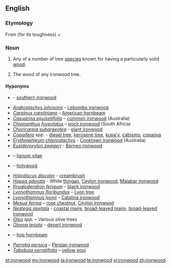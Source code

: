 {{wikipedia}}
==English==

===Etymology===
From {{term|iron||lang=en}} (for its toughness) + {{term|wood|lang=en}}

===Noun===
{{en-noun|~}}

# {{context|countable|lang=en}} Any of a number of tree [[species]] known for having a particularly solid [[wood]].<!--We could put a list somewhere, but I'm not sure where...-->
# {{context|uncountable|lang=en}} The wood of any ironwood tree.

====Hyponyms====
* {{taxlink|Acacia estrophiolata|species}} - [[southern ironwood]]
* ''[[Androstachys johnsonii]]'' – [[Lebombo ironwood]]
* ''[[Carpinus caroliniana]]'' – [[American hornbeam]]
* ''[[Casuarina equisetifolia]]'' – [[common ironwood]] (Australia)
* ''[[Chionanthus foveolatus]]''  – [[pock ironwood]] (South Africa)
* ''[[Choricarpia subargentea]]'' - [[giant ironwood]]
* ''[[Copaifera]]'' spp. - [[diesel tree]], [[kerosene tree]], [[kupa'y]], [[cabismo]], [[copaúva]]
* ''[[Erythrophleum chlorostachys]]'' - [[Cooktown ironwood]] (Australia)
* ''[[Eusideroxylon zwageri]]'' - [[Borneo ironwood]]
* {{taxlink|Guaiacum officinale|species}} – [[lignum vitae]]
* {{taxlink|Guaiacum sanctum|species}} – [[holywood]]
* ''[[Holodiscus discolor]]'' - [[creambrush]]
* ''[[Hopea odorata]]'' - White [[thingan]], [[Ceylon ironwood]], [[Malabar ironwood]]
* ''[[Krugiodendron ferreum]]'' – [[black ironwood]]
* ''[[Lyonothamnus floribundus]]'' – [[Lyon tree]]
* ''[[Lyonothamnus lyonii]]'' – [[Catalina ironwood]]
* ''[[Mesua ferrea]]'' – [[rose chestnut]], [[Ceylon ironwood]]
* ''[[Nestegis apetala]]'' - [[coastal maire]], [[broad-leaved maire]], [[broad-leaved ironwood]]
* ''[[Olea]] spp.'' – Various olive trees
* ''[[Olneya tesota]]'' – [[desert ironwood]]
* {{taxlink|Ostrya virginiana|species}} – [[hop hornbeam]]
* ''[[Parrotia persica]]'' – [[Persian ironwood]]
* ''[[Tabebuia serratifolia]]'' – [[yellow poui]]

[[et:ironwood]]
[[my:ironwood]]
[[ta:ironwood]]
[[te:ironwood]]
[[vi:ironwood]]
[[zh:ironwood]]